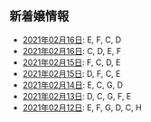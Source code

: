 新着嬢情報
----

- [2021年02月16日](/new/2021-02-16): E, F, C, D
- [2021年02月16日](/new/2021-02-16): C, D, E, F
- [2021年02月15日](/new/2021-02-15): F, C, D, E
- [2021年02月15日](/new/2021-02-15): D, F, C, E
- [2021年02月14日](/new/2021-02-14): E, C, G, D
- [2021年02月13日](/new/2021-02-13): D, C, G, F, E
- [2021年02月12日](/new/2021-02-12): E, F, G, D, C, H
